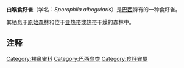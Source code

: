 {{Speciesbox
| name = 白喉食籽雀
| image = Sporophila albogularis - White-throated Seedeater (male); Potengi, Ceará, Brazil.jpg
| image_caption = 
| status = LC
| status_system = IUCN3.1
| status_ref = <ref>{{IUCN|id=22723454 |title=''Sporophila albogularis'' |assessors=[[BirdLife_International|BirdLife International]] |version=2013.2 |year=2012 |accessdate=26 November 2013}}</ref>
| genus = Sporophila
| species = albogularis
| authority = ([[Johann_Baptist_von_Spix|Spix]], 1825)
}}
'''白喉食籽雀'''（学名：''Sporophila albogularis''）是[[巴西|巴西]]特有的一种食籽雀。

其栖息于[[原始森林|原始森林]]和位于[[亚热带|亚热带]]或[[热带|热带]]干燥的森林中。

==注释==
{{Reflist}}
{{Taxonbar|from=Q2226617}}

[[Category:裸鼻雀科|Category:裸鼻雀科]]
[[Category:巴西鸟类|Category:巴西鸟类]]
[[Category:食籽雀屬|Category:食籽雀屬]]


{{Passeriformes-stub}}